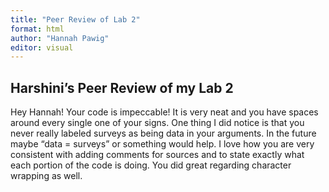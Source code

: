 ```yaml
---
title: "Peer Review of Lab 2"
format: html
author: "Hannah Pawig"
editor: visual
---
```


## Harshini's Peer Review of my Lab 2

Hey Hannah! Your code is impeccable! It is very neat and you have spaces around every single one of your signs. One thing I did notice is that you never really labeled surveys as being data in your arguments. In the future maybe "data = surveys" or something would help.
I love how you are very consistent with adding comments for sources and to state exactly what each portion of the code is doing. You did great regarding character wrapping as well.
